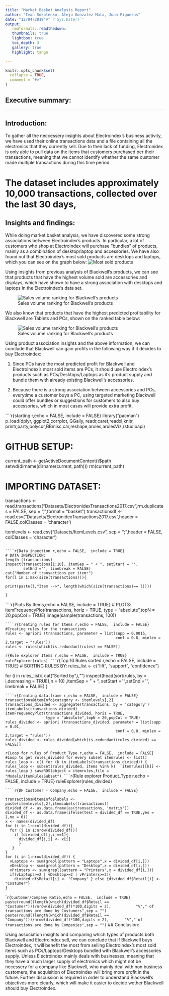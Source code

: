 ```yaml
---
title: "Market Basket Analysis Report"
author: "Ivan Sokolenko, Alejo Gonzalez Mata, Joan Figueras"
date: "12/04/2019"#"`r Sys.Date()`"
output: 
   rmdformats::readthedown:
   thumbnails: true
   lightbox: true
   toc_depth: 3
   gallery: true
   highlight: tango

---
```


```r
knitr::opts_chunk$set(
  collapse = TRUE,
  comment = "#>"
)
```

## Executive summary:


*****

## Introduction:
To gather all the neccessery insights about Electroindex's business activity, we have used their online transactions data and a file containing all the electronics that they currently sell. Due to their lack of funding, Electronidex is only able to pull data on the items that customers purchased per their transactions, meaning that we cannot identify whether the same customer made multiple transactions during this time period.

########
# The dataset includes approximately 10,000 transactions, collected over the last 30 days, 
########


## Insights and findings:
While doing market basket analysis, we have discovered some strong associations between Electroindex's products. In particular, a lot of customers who shop at Electroindex will purchase "bundles" of products, mainly as a combination of desktop/laptop and accessories. We have also found out that Electroindex's most sold products are desktops and laptops, which you can see on the graph below:
![Most sold products](/Users/Ivan/Desktop/UBIQUM/Chapter 2/Task 4/Task-4-Discover-Associations-Between-Products/graphs/products by frequency.png)

Using insights from previous analysis of Blackwell's products, we can see that products that have the highest volume sold are accessories and displays, which have shown to have a strong association with desktops and laptops in the Electroindex's data set. 

![Sales volume ranking for Blackwell's products](/Users/Ivan/Desktop/UBIQUM/Chapter 2/Task 4/Task-4-Discover-Associations-Between-Products/graphs/Screen Shot 2019-03-25 at 11.12.13.png)

We also know that products that have the highest predicted profitability for Blackwell are Tablets and PCs, shown on the ranked table below:

![Sales volume ranking for Blackwell's products](/Users/Ivan/Desktop/UBIQUM/Chapter 2/Task 4/Task-4-Discover-Associations-Between-Products/graphs/Top 5 profits.png)

Using product association insights and the above information, we can conclude that Blackwell can gain profits in the following way if it decides to buy Electroindex:

1) Since PCs have the most predicted profit for Blackwell and Electroindex's most sold items are PCs, it should use Electroindex's products such as PCs/Desktops/Laptops as it's product supply and bundle them with already existing Blackwell's accessories.

2) Because there is a strong association between accessories and PCs, everytime a customer buys a PC, using targeted marketing Blackwell could offer bundles or suggestions for customers to also buy accessories, which in most cases will provide extra profit.

````r{starting r,echo = FALSE,  include = FALSE}
library("pacman")
p_load(dplyr, ggplot2,corrplot, GGally, readr,caret,readxl,knitr,
       printr,party,polycor,BBmisc,car,reshape,arules,arulesViz,rstudioapi)


# GITHUB SETUP: 
current_path <- getActiveDocumentContext()$path
setwd(dirname(dirname(current_path)))
rm(current_path)

# IMPORTING DATASET:
transactions <- read.transactions("Datasets/ElectronidexTransactions2017.csv",rm.duplicates = FALSE,
                                  sep = ",",format = "basket")
transactionsdf <- read.csv("Datasets/ElectronidexTransactions2017.csv",header = FALSE,colClasses = 'character')

itemlevels <- read.csv("Datasets/ItemLevels.csv", sep = ";",header = FALSE, colClasses = 'character')
```

````r{Data inpection r,echo = FALSE,  include = TRUE}
# DATA INSPECTION:
length (transactions)
inspect(transactions[1:10], itemSep = " + ", setStart = "",
        setEnd ="", linebreak = FALSE)
cat("Number of transactions per item:")
for(l in 1:max(size(transactions))){

print(paste(l,"Item -->", length(which(size(transactions)== l))))
   
}
```
````r{Plots By Items,echo = FALSE,  include = TRUE}
# PLOTS:
itemFrequencyPlot(transactions, horiz = TRUE, 
                  type = "absolute",topN = 20,popCol = TRUE)
image(sample(transactions, 100))

```
````r{Creating rules for Items r,echo = FALSE,  include = FALSE}
#Creating rules for the transactions
rules <- apriori (transactions, parameter = list(supp = 0.0015, 
                                                 conf = 0.8, minlen = 2,target = "rules"))
rules <- rules[which(is.redundant(rules) == FALSE)]
```
````r{Rule explorer Items r,echo = FALSE,  include = TRUE}
ruleExplorer(rules)
```
````r{Top 10 Rules sorted r,echo = FALSE,  include = TRUE}
# SORTING RULES BY:
rules_list <- c("lift", "support", "confidence")

for (i in rules_list){
  cat("\nRules Sorted by",i,"\n")
  inspect(head(sort(rules, by = i,decreasing = TRUE),n = 10)
          ,itemSep = " + ", setStart = "",setEnd ="", linebreak = FALSE)
}
```
````r{Creating data.frame r,echo = FALSE,  include = FALSE}
transactions@itemInfo$category <- itemlevels[,2]
transactions_divided <- aggregate(transactions, by = 'category')
itemLabels(transactions_divided)
itemFrequencyPlot(transactions_divided, horiz = TRUE, 
                  type = "absolute",topN = 20,popCol = TRUE)
rules_divided <- apriori (transactions_divided, parameter = list(supp = 0.01, 
                                                 conf = 0.8, minlen = 2,target = "rules"))
rules_divided <- rules_divided[which(is.redundant(rules_divided) == FALSE)]
```

````r{Loop for rules of Product_Type r,echo = FALSE,  include = FALSE}
#Loop to get rules_divided for every subset
itemrules <- list()
rules_loop <- c()
for (k in itemLabels(transactions_divided)) {
  rules_loop <- subset(rules_divided, items %in% k)
  itemrules[[k]] <- rules_loop
}
saveRDS(object = itemrules,file = "Models/ItemRulesSubset")
```
````r{Rule explorer Product_Type r,echo = FALSE,  include = TRUE}
ruleExplorer(rules_divided)
```
````r{DF Customer - Company,echo = FALSE,  include = FALSE}

transactions@itemInfo$labels <- paste(itemlevels[,2],itemLabels(transactions))
divided_df <- as.data.frame(as(transactions, 'matrix'))
divided_df <- as.data.frame(ifelse(test = divided_df == TRUE,yes = 1,no = 0))
x <- names(divided_df)
for (i in 1:ncol(divided_df)){
  for (j in 1:nrow(divided_df)){
    if (divided_df[j,i]==1){
      divided_df[j,i] <- x[i]
      }
   }
}
for (i in 1:nrow(divided_df)) {
  vLaptops <- sum(grepl(pattern = "Laptops",x = divided_df[i,]))
  vDesktop <- sum(grepl(pattern = "Desktop",x = divided_df[i,]))
  vPrinters <- sum(grepl(pattern = "Printers",x = divided_df[i,]))
  if(vLaptops>=2 | vDesktop>=2 | vPrinters>=2){
    divided_df$Retail[i] <- "Company" } else {divided_df$Retail[i] <- "Costumer"}
}
```
````r{Customer/Company Ratio,echo = FALSE,  include = TRUE}
paste(round((length(which(divided_df$Retail == "Costumer")))/nrow(divided_df)*100,digits = 2),
          "%"," of transactions are done by Costumers",sep = "")
paste(round((length(which(divided_df$Retail == "Company")))/nrow(divided_df)*100,digits = 2),
      "%"," of transactions are done by Companies",sep = "")
```
## Conclusion:

Using association insights and comparing which types of products both Blackwell and Electroindex sell, we can conclude that if Blackwell buys Electroindex, it will benefit the most from selling Electroindex's most sold items such as PCs/Laptops/Desktops bundled with Blackwell's accessories supply. Unless Electroindex mainly deals with businesses, meaning that they have a much larger supply of electronics which might not be necessery for a company like Blackwell, who mainly deal with non business customers, the acquisition of Electroindex will bring more profit in the future. Further discussion is required in order to understand Blackwell's objectives more clearly, which will make it easier to decide wether Blackwell should buy Electroindex.


